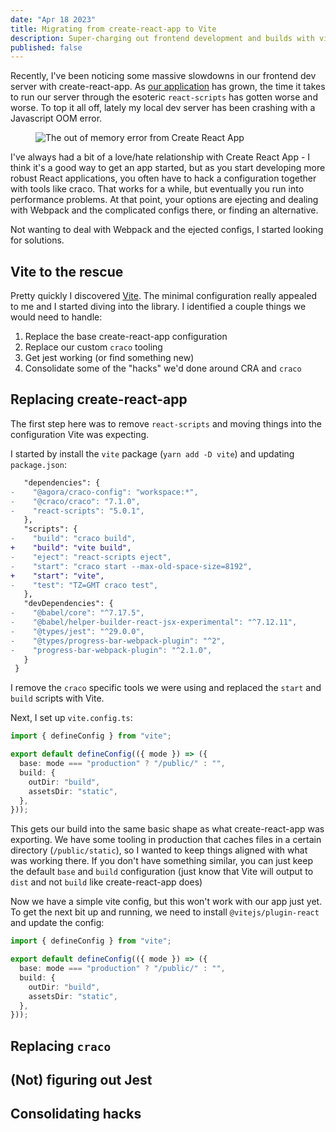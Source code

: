 ```yaml
---
date: "Apr 18 2023"
title: Migrating from create-react-app to Vite
description: Super-charging out frontend development and builds with vite!
published: false
---
```


Recently, I've been noticing some massive slowdowns in our frontend dev server with
create-react-app. As [our application](https://getagora.com) has grown, the time it takes
to run our server through the esoteric `react-scripts` has gotten worse and worse.
To top it all off, lately my local dev server has been crashing with a Javascript OOM error.

<figure className="full-bleed">
  <img
    alt="The out of memory error from Create React App"
    src="/post_imgs/heap-oom-error.png"
  />
</figure>

I've always had a bit of a love/hate relationship with Create React App - I think it's a good way to get an app started, but as you
start developing more robust React applications, you often have to hack a configuration together with tools like craco. That works
for a while, but eventually you run into performance problems. At that point, your options are ejecting and dealing with Webpack and
the complicated configs there, or finding an alternative.

Not wanting to deal with Webpack and the ejected configs, I started looking for solutions.

## Vite to the rescue

Pretty quickly I discovered [Vite](https://vitejs.dev). The minimal configuration really appealed to me and I started diving into the library.
I identified a couple things we would need to handle:

1. Replace the base create-react-app configuration
2. Replace our custom `craco` tooling
3. Get jest working (or find something new)
4. Consolidate some of the "hacks" we'd done around CRA and `craco`

## Replacing create-react-app

The first step here was to remove `react-scripts` and moving things into the configuration Vite was expecting.

I started by install the `vite` package (`yarn add -D vite`) and updating `package.json`:

```diff
   "dependencies": {
-    "@agora/craco-config": "workspace:*",
-    "@craco/craco": "7.1.0",
-    "react-scripts": "5.0.1",
   },
   "scripts": {
-    "build": "craco build",
+    "build": "vite build",
-    "eject": "react-scripts eject",
-    "start": "craco start --max-old-space-size=8192",
+    "start": "vite",
-    "test": "TZ=GMT craco test",
   },
   "devDependencies": {
-    "@babel/core": "^7.17.5",
-    "@babel/helper-builder-react-jsx-experimental": "^7.12.11",
-    "@types/jest": "^29.0.0",
-    "@types/progress-bar-webpack-plugin": "^2",
-    "progress-bar-webpack-plugin": "^2.1.0",
   }
 }
```

I remove the `craco` specific tools we were using and replaced the `start` and `build` scripts with Vite.

Next, I set up `vite.config.ts`:

```typescript
import { defineConfig } from "vite";

export default defineConfig(({ mode }) => ({
  base: mode === "production" ? "/public/" : "",
  build: {
    outDir: "build",
    assetsDir: "static",
  },
}));
```

This gets our build into the same basic shape as what create-react-app was exporting. We have some tooling in production that caches
files in a certain directory (`/public/static`), so I wanted to keep things aligned with what was working there. If you don't have something
similar, you can just keep the default `base` and `build` configuration (just know that Vite will output to `dist` and not `build` like create-react-app does)

Now we have a simple vite config, but this won't work with our app just yet. To get the next bit up and running, we need to install `@vitejs/plugin-react`
and update the config:

```typescript line=3
import { defineConfig } from "vite";

export default defineConfig(({ mode }) => ({
  base: mode === "production" ? "/public/" : "",
  build: {
    outDir: "build",
    assetsDir: "static",
  },
}));
```

## Replacing `craco`

## (Not) figuring out Jest

## Consolidating hacks
